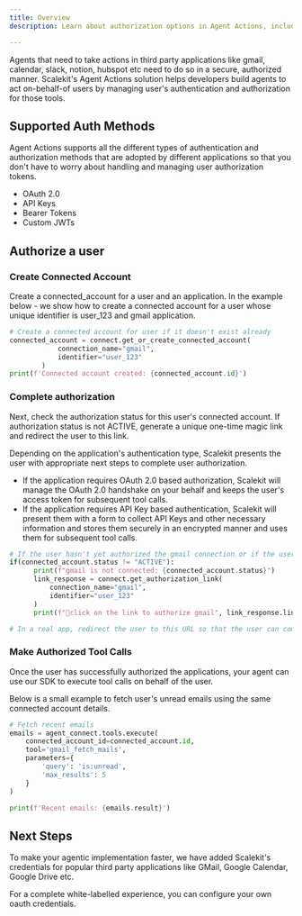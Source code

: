 ```yaml
---
title: Overview
description: Learn about authorization options in Agent Actions, including OAuth flows, permissions, and security best practices.

---
```



Agents that need to take actions in third party applications like gmail, calendar, slack, notion, hubspot etc need to do so in a secure, authorized manner. Scalekit's Agent Actions solution helps developers build agents to act on-behalf-of users by managing user's authentication and authorization for those tools.

## Supported Auth Methods

Agent Actions supports all the different types of authentication and authorization methods that are adopted by different applications so that you don't have to worry about handling and managing user authorization tokens.

- OAuth 2.0
- API Keys
- Bearer Tokens
- Custom JWTs

## Authorize a user

### Create Connected Account

Create a connected_account for a user and an application. In the example below - we show how to create a connected account for a user whose unique identifier is user_123 and gmail application.

```python
# Create a connected account for user if it doesn't exist already
connected_account = connect.get_or_create_connected_account(
            connection_name="gmail",
            identifier="user_123"
        )
print(f'Connected account created: {connected_account.id}')
```

### Complete authorization

Next, check the authorization status for this user's connected account. If authorization status is not ACTIVE, generate a unique one-time magic link and redirect the user to this link.

Depending on the application's authentication type, Scalekit presents the user with appropriate next steps to complete user authorization.

- If the application requires OAuth 2.0 based authorization, Scalekit will manage the OAuth 2.0 handshake on your behalf and keeps the user's access token for subsequent tool calls.
- If the application requires API Key based authentication, Scalekit will present them with a form to collect API Keys and other necessary information and stores them securely in an encrypted manner and uses them for subsequent tool calls.

```python
# If the user hasn't yet authorized the gmail connection or if the user's access token is expired, generate a link for them to authorize the connection
if(connected_account.status != "ACTIVE"):
      print(f"gmail is not connected: {connected_account.status}")
      link_response = connect.get_authorization_link(
          connection_name="gmail",
          identifier="user_123"
      )
      print(f"🔗click on the link to authorize gmail", link_response.link)

# In a real app, redirect the user to this URL so that the user can complete the authentication process for their gmail account
```

### Make Authorized Tool Calls

Once the user has successfully authorized the applications, your agent can use our SDK to execute tool calls on behalf of the user.

Below is a small example to fetch user's unread emails using the same connected account details.

```python
# Fetch recent emails
emails = agent_connect.tools.execute(
    connected_account_id=connected_account.id,
    tool='gmail_fetch_mails',
    parameters={
        'query': 'is:unread',
        'max_results': 5
    }
)

print(f'Recent emails: {emails.result}')
```

## Next Steps

To make your agentic implementation faster, we have added Scalekit's credentials for popular third party applications like GMail, Google Calendar, Google Drive etc.

For a complete white-labelled experience, you can configure your own oauth credentials.

<LinkCard href="/connect/authorization/bring-your-own-oauth" title="Bring your own Credentials"/>
